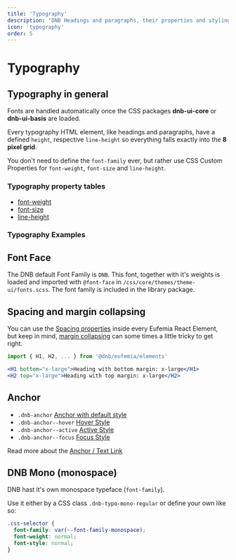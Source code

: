 ```yaml
---
title: 'Typography'
description: 'DNB Headings and paragraphs, their properties and styling.'
icon: 'typography'
order: 5
---
```



# Typography

## Typography in general

Fonts are handled automatically once the CSS packages **dnb-ui-core** or **dnb-ui-basis** are loaded.

Every typography HTML element, like headings and paragraphs, have a defined `height`, respective `line-height` so everything falls exactly into the **8 pixel grid**.

You don't need to define the `font-family` ever, but rather use CSS Custom Properties for `font-weight`, `font-size` and `line-height`.

### Typography property tables

- [font-weight](/uilib/typography/font-weight)
- [font-size](/uilib/typography/font-size)
- [line-height](/uilib/typography/line-height)

### Typography Examples

<TypographyVariants />

## Font Face

The DNB default Font Family is `DNB`. This font, together with it's weights is loaded and imported with `@font-face` in `/css/core/themes/theme-ui/fonts.scss`. The font family is included in the library package.

## Spacing and margin collapsing

You can use the [Spacing properties](/uilib/components/space/properties) inside every Eufemia React Element, but keep in mind, [margin collapsing](https://developer.mozilla.org/en-US/docs/Web/CSS/CSS_Box_Model/Mastering_margin_collapsing) can some times a little tricky to get right.

```jsx
import { H1, H2, ... } from '@dnb/eufemia/elements'

<H1 bottom="x-large">Heading with bottom margin: x-large</H1>
<H2 top="x-large">Heading with top margin: x-large</H2>
```

## Anchor

- `.dnb-anchor` <a href="/" class="dnb-anchor">Anchor with default style</a>
- `.dnb-anchor--hover` <a href="/" class="dnb-anchor dnb-anchor--hover">Hover Style</a>
- `.dnb-anchor--active` <a href="/" class="dnb-anchor dnb-anchor--active">Active Style</a>
- `.dnb-anchor--focus` <a href="/" class="dnb-anchor dnb-anchor--focus">Focus Style</a>

Read more about the [Anchor / Text Link](/uilib/elements/anchor)

## DNB Mono (monospace)

DNB hast it's own monospace typeface (`font-family`).

Use it either by a CSS class `.dnb-typo-mono-regular` or define your own like so:

```css
.css-selector {
  font-family: var(--font-family-monospace);
  font-weight: normal;
  font-style: normal;
}
```
